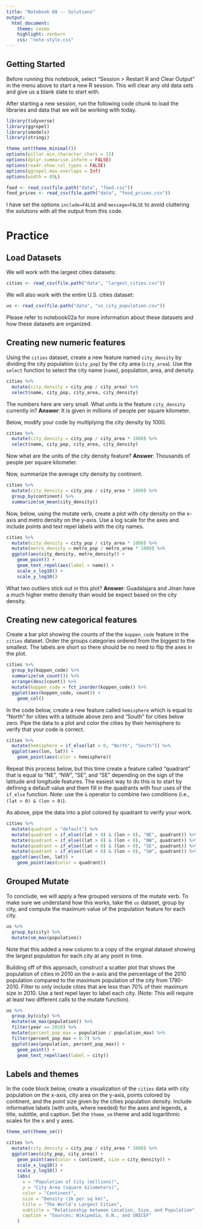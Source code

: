 ```yaml
---
title: "Notebook 08 -- Solutions"
output:
  html_document:
    theme: cosmo
    highlight: zenburn
    css: "note-style.css"
---
```


## Getting Started

Before running this notebook, select "Session > Restart R and Clear Output" in
the menu above to start a new R session. This will clear any old data sets and
give us a blank slate to start with.

After starting a new session, run the following code chunk to load the
libraries and data that we will be working with today.

```r
library(tidyverse)
library(ggrepel)
library(smodels)
library(stringi)

theme_set(theme_minimal())
options(pillar.min_character_chars = 15)
options(dplyr.summarise.inform = FALSE)
options(readr.show_col_types = FALSE)
options(ggrepel.max.overlaps = Inf)
options(width = 85L)

food <- read_csv(file.path("data", "food.csv"))
food_prices <- read_csv(file.path("data", "food_prices.csv"))
```

I have set the options `include=FALSE` and `message=FALSE` to avoid cluttering
the solutions with all the output from this code.

# Practice

## Load Datasets

We will work with the largest cities datasets:

```r
cities <- read_csv(file.path("data", "largest_cities.csv"))
```

We will also work with the entire U.S. cities dataset:

```r
us <- read_csv(file.path("data", "us_city_population.csv"))
```

Please refer to notebook02a for more information about these datasets and how
these datasets are organized.

## Creating new numeric features

Using the `cities` dataset, create a new feature named `city_density` by
dividing the city population (`city_pop`) by the city area (`city_area`).
Use the `select` function to select the city name (`name`), population,
area, and density.

```r
cities %>%
  mutate(city_density = city_pop / city_area) %>%
  select(name, city_pop, city_area, city_density)
```

The numbers here are very small. What units is the feature `city_density`
currently in? **Answer**: It is given in millions of people per square
kilometer.

Below, modify your code by multiplying the city density by 1000.

```r
cities %>%
  mutate(city_density = city_pop / city_area * 1000) %>%
  select(name, city_pop, city_area, city_density)
```

Now what are the units of the city density feature? **Answer**: Thousands
of people per square kilometer.

Now, summarize the average city density by continent.

```r
cities %>%
  mutate(city_density = city_pop / city_area * 1000) %>%
  group_by(continent) %>%
  summarize(sm_mean(city_density))
```

Now, below, using the mutate verb, create a plot with city density on the x-axis
and metro density on the y-axis. Use a log scale for the axes and include points
and text repel labels with the city names.

```r
cities %>%
  mutate(city_density = city_pop / city_area * 1000) %>%
  mutate(metro_density = metro_pop / metro_area * 1000) %>%
  ggplot(aes(city_density, metro_density)) +
    geom_point() +
    geom_text_repel(aes(label = name)) +
    scale_x_log10() +
    scale_y_log10()
```

What two outliers stick out in this plot? **Answer**: Guadalajara and Jinan
have a much higher metro density than would be expect based on the city
density.

## Creating new categorical features

Create a bar plot showing the counts of the the `koppen_code` feature in the
`cities` dataset. Order the groups categories ordered from the biggest to the
smallest. The labels are short so there should be no need to flip the axes in
the plot.

```r
cities %>%
  group_by(koppen_code) %>%
  summarize(sm_count()) %>%
  arrange(desc(count)) %>%
  mutate(koppen_code = fct_inorder(koppen_code)) %>%
  ggplot(aes(koppen_code, count)) +
    geom_col()
```

In the code below, create a new feature called `hemisphere` which is equal to
"North" for cities with a latitude above zero and "South" for cities below zero.
Pipe the data to a plot and color the cities by their hemisphere to verify that
your code is correct.

```r
cities %>%
  mutate(hemisphere = if_else(lat > 0, "North", "South")) %>%
  ggplot(aes(lon, lat)) +
    geom_point(aes(color = hemisphere))
```

Repeat this process below, but this time create a feature called "quadrant"
that is equal to "NE", "NW", "SE", and "SE" depending on the sign of the
latitude and longitude features. The easiest way to do this is to start by
defining a default value and them fill in the quadrants with four uses of the
`if_else` function. Note: use the `&` operator to combine two conditions
(i.e., `(lat > 0) & (lon > 0)`).

As above, pipe the data into a plot colored by quadrant to verify your work.

```r
cities %>%
  mutate(quadrant = "default") %>%
  mutate(quadrant = if_else((lat > 0) & (lon > 0), "NE", quadrant)) %>%
  mutate(quadrant = if_else((lat > 0) & (lon < 0), "NW", quadrant)) %>%
  mutate(quadrant = if_else((lat < 0) & (lon > 0), "SE", quadrant)) %>%
  mutate(quadrant = if_else((lat < 0) & (lon < 0), "SW", quadrant)) %>%
  ggplot(aes(lon, lat)) +
    geom_point(aes(color = quadrant))
```

## Grouped Mutate

To conclude, we will apply a few grouped versions of the mutate verb. To make
sure we understand how this works, take the `us` dataset, group by city, and
compute the maximum value of the population feature for each city.

```r
us %>%
  group_by(city) %>%
  mutate(sm_max(population))
```

Note that this added a new column to a copy of the original dataset showing
the largest population for each city at any point in time.

Building off of this approach, construct a scatter plot that shows the
population of cities in 2010 on the x-axis and the percentage of the 2010
population compared to the maximum population of the city from 1790-2010.
Filter to only include cities that are less than 70% of their maximum size in
2010. Use a text repel layer to label each city. (Note: This will require at
least two different calls to the mutate function).

```r
us %>%
  group_by(city) %>%
  mutate(sm_max(population)) %>%
  filter(year == 2010) %>%
  mutate(percent_pop_max = population / population_max) %>%
  filter(percent_pop_max < 0.7) %>%
  ggplot(aes(population, percent_pop_max)) +
    geom_point() +
    geom_text_repel(aes(label = city))
```

## Labels and themes

In the code block below, create a visualization of the `cities` data with
city population on the x-axis, city area on the y-axis, points colored by
continent, and the point size given by the cities population density. Include
informative labels (with units, where needed) for the axes and legends, a
title, subtitle, and caption. Set the `theme_sm` theme and add logarithmic
scales for the x and y axes.

```r
theme_set(theme_sm())

cities %>%
  mutate(city_density = city_pop / city_area * 1000) %>%
  ggplot(aes(city_pop, city_area)) +
    geom_point(aes(color = continent, size = city_density)) +
    scale_x_log10() +
    scale_y_log10() +
    labs(
      x = "Population of City (millions)",
      y = "City Area (square kilometers)",
      color = "Continent",
      size = "Density (1k per sq km)",
      title = "The World's Largest Cities",
      subtitle = "Relationship between Location, Size, and Population",
      caption = "Sources: Wikipedia, U.N., and UNICEF"
    )
```

